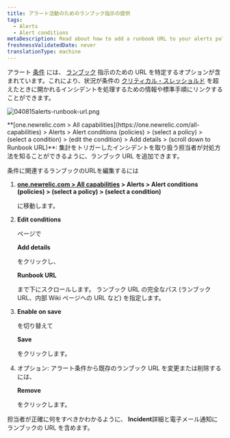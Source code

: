 ```yaml
---
title: アラート活動のためのランブック指示の提供
tags:
  - Alerts
  - Alert conditions
metaDescription: Read about how to add a runbook URL to your alerts policy condtion.
freshnessValidatedDate: never
translationType: machine
---
```



アラート [条件](/docs/alerts/new-relic-alerts-beta/configuring-alert-policies/define-alert-conditions) には、 [ランブック](/docs/using-new-relic/welcome-new-relic/get-started/glossary#alert-runbook) 指示のための URL を特定するオプションが含まれています。これにより、状況が条件の [クリティカル・スレッショルド](/docs/alerts/new-relic-alerts-beta/configuring-alert-policies/define-thresholds-trigger-alert) を超えたときに開かれるインシデントを処理するための情報や標準手順にリンクすることができます。

<img
  title="040815alerts-runbook-url.png"
  alt="040815alerts-runbook-url.png"
  src={accountsAlertsRunbook}
/>

<figcaption>
  <DNT>**[one.newrelic.com > All capabilities](https://one.newrelic.com/all-capabilities) > Alerts > Alert conditions (policies) > (select a policy) > (select a condition) > (edit the condition) > Add details > (scroll down to Runbook URL)**</DNT>: 集計をトリガーしたインシデントを取り扱う担当者が対処方法を知ることができるように、ランブック URL を追加できます。
</figcaption>

条件に関連するランブックのURLを編集するには

1. <DNT>**[one.newrelic.com > All capabilities](https://one.newrelic.com/all-capabilities) > Alerts > Alert conditions (policies) > (select a policy) > (select a condition)**</DNT>

   に移動します。

2. <DNT>**Edit conditions**</DNT>

   ページで

   <DNT>**Add details**</DNT>

   をクリックし、

   <DNT>**Runbook URL**</DNT>

   まで下にスクロールします。 ランブック URL の完全なパス (ランブック URL、内部 Wiki ページへの URL など) を指定します。

3. <DNT>**Enable on save**</DNT>

   を切り替えて

   <DNT>**Save**</DNT>

   をクリックします。

4. オプション: アラート条件から既存のランブック URL を変更または削除するには、

   <DNT>**Remove**</DNT>

   をクリックします。

担当者が正確に何をすべきかわかるように、 <DNT>**Incident**</DNT>詳細と電子メール通知にランブックの URL を含めます。